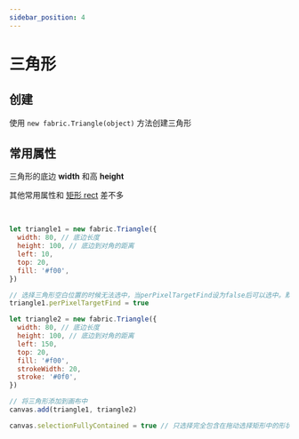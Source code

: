 ```yaml
---
sidebar_position: 4
---
```



# 三角形

## 创建

使用 `new fabric.Triangle(object)` 方法创建三角形

## 常用属性

三角形的底边 **width** 和高 **height**

其他常用属性和 [矩形 rect](/docs/fabric/基础图形/矩形) 差不多

<Test1></Test1>

<br />

```js
let triangle1 = new fabric.Triangle({
  width: 80, // 底边长度
  height: 100, // 底边到对角的距离
  left: 10,
  top: 20,
  fill: '#f00',
})

// 选择三角形空白位置的时候无法选中，当perPixelTargetFind设为false后可以选中。默认值是false
triangle1.perPixelTargetFind = true

let triangle2 = new fabric.Triangle({
  width: 80, // 底边长度
  height: 100, // 底边到对角的距离
  left: 150,
  top: 20,
  fill: '#f00',
  strokeWidth: 20,
  stroke: '#0f0',
})

// 将三角形添加到画布中
canvas.add(triangle1, triangle2)

canvas.selectionFullyContained = true // 只选择完全包含在拖动选择矩形中的形状
```
